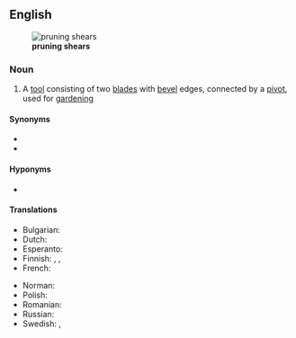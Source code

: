 ==English==
[[File:Secateur ouvert.jpg|thumb|right|'''pruning shears''']]

===Noun===
{{en-plural noun}}

# {{lb|en|plurale tantum}} A [[tool]] consisting of two [[blade]]s with [[bevel]] edges, connected by a [[pivot]], used for [[gardening]]

====Synonyms====
*{{l|en|garden shears}}
*{{l|en|secateurs}}

====Hyponyms====
*{{l|en|loppers}}

====Translations====
{{trans-top|a tool}}
* Bulgarian: {{t-needed|bg}}
* Dutch: {{t+|nl|snoeischaar|m|f}}
* Esperanto: {{t-needed|eo}}
* Finnish: {{t+|fi|oksasakset|p}}, {{t+|fi|sekatöörit|p}}, {{t|fi|puutarhasakset|p}}
* French: {{t+|fr|sécateur|m}}
{{trans-mid}}
* Norman: {{t|nrf|chîsieaux d'gardîn|m-p}} {{qualifier|Jersey}}
* Polish: {{t+|pl|sekator}}
* Romanian: {{t-needed|ro}}
* Russian: {{t+|ru|сека́тор|m}}
* Swedish: {{t+|sv|trädgårdssax|c}}, {{t+|sv|sekatör|c}}
{{trans-bottom}}